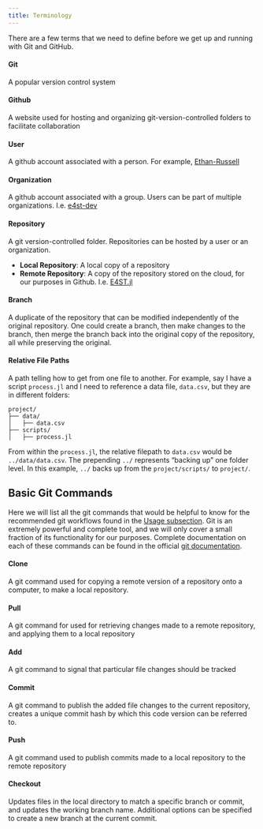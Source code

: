 ```yaml
---
title: Terminology
---
```


There are a few terms that we need to define before we get up and running with Git and GitHub.

#### Git
A popular version control system

#### Github
A website used for hosting and organizing git-version-controlled folders to facilitate collaboration

#### User
A github account associated with a person.  For example, [Ethan-Russell](https://github.com/Ethan-Russell)

#### Organization
A github account associated with a group.  Users can be part of multiple organizations.  I.e. [e4st-dev](https://github.com/e4st-dev)

#### Repository
A git version-controlled folder.  Repositories can be hosted by a user or an organization.

* __Local Repository__: A local copy of a repository
* __Remote Repository__: A copy of the repository stored on the cloud, for our purposes in Github.  I.e. [E4ST.jl](https://github.com/e4st-dev/E4ST.jl)

#### Branch
A duplicate of the repository that can be modified independently of the original repository.  One could create a branch, then make changes to the branch, then merge the branch back into the original copy of the repository, all while preserving the original.

#### Relative File Paths
A path telling how to get from one file to another.  For example, say I have a script `process.jl` and I need to reference a data file, `data.csv`, but they are in different folders:

```
project/
├── data/
│   ├── data.csv
├── scripts/
│   ├── process.jl
```

From within the `process.jl`, the relative filepath to `data.csv` would be `../data/data.csv`.  The prepending `../` represents "backing up" one folder level.  In this example, `../` backs up from the `project/scripts/` to `project/`.

## Basic Git Commands

Here we will list all the git commands that would be helpful to know for the recommended git workflows found in the [Usage subsection](./usage.qmd).  Git is an extremely powerful and complete tool, and we will only cover a small fraction of its functionality for our purposes.  Complete documentation on each of these commands can be found in the official [git documentation](https://git-scm.com/docs).

#### Clone
A git command used for copying a remote version of a repository onto a computer, to make a local repository.

#### Pull
A git command for used for retrieving changes made to a remote repository, and applying them to a local repository

#### Add
A git command to signal that particular file changes should be tracked

#### Commit
A git command to publish the added file changes to the current repository, creates a unique commit hash by which this code version can be referred to.

#### Push
A git command used to publish commits made to a local repository to the remote repository

#### Checkout
Updates files in the local directory to match a specific branch or commit, and updates the working branch name.  Additional options can be specified to create a new branch at the current commit.



